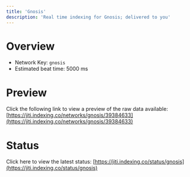 ```yaml
---
title: 'Gnosis'
description: 'Real time indexing for Gnosis; delivered to you'
---
```


# Overview
- Network Key: `gnosis`
- Estimated beat time: 5000 ms

# Preview
Click the following link to view a preview of the raw data available: [https://jiti.indexing.co/networks/gnosis/39384633](https://jiti.indexing.co/networks/gnosis/39384633)

# Status
Click here to view the latest status: [https://jiti.indexing.co/status/gnosis](https://jiti.indexing.co/status/gnosis)
